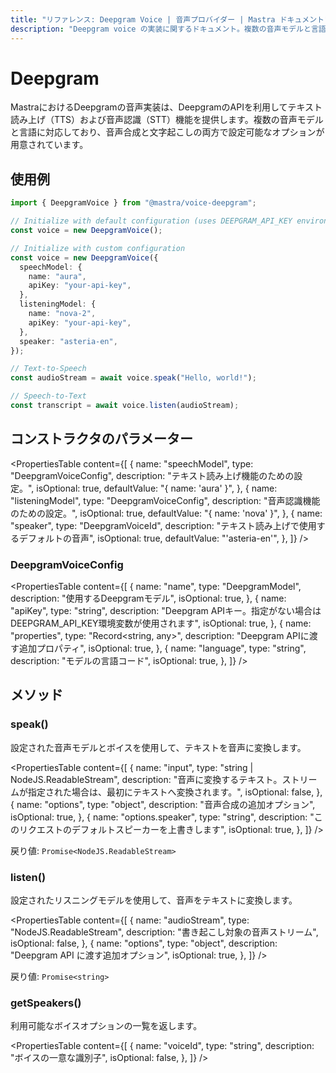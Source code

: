 ```yaml
---
title: "リファレンス: Deepgram Voice | 音声プロバイダー | Mastra ドキュメント"
description: "Deepgram voice の実装に関するドキュメント。複数の音声モデルと言語によるテキスト読み上げおよび音声認識機能を提供します。"
---
```




# Deepgram

MastraにおけるDeepgramの音声実装は、DeepgramのAPIを利用してテキスト読み上げ（TTS）および音声認識（STT）機能を提供します。複数の音声モデルと言語に対応しており、音声合成と文字起こしの両方で設定可能なオプションが用意されています。



## 使用例

```typescript
import { DeepgramVoice } from "@mastra/voice-deepgram";

// Initialize with default configuration (uses DEEPGRAM_API_KEY environment variable)
const voice = new DeepgramVoice();

// Initialize with custom configuration
const voice = new DeepgramVoice({
  speechModel: {
    name: "aura",
    apiKey: "your-api-key",
  },
  listeningModel: {
    name: "nova-2",
    apiKey: "your-api-key",
  },
  speaker: "asteria-en",
});

// Text-to-Speech
const audioStream = await voice.speak("Hello, world!");

// Speech-to-Text
const transcript = await voice.listen(audioStream);
```



## コンストラクタのパラメーター

<PropertiesTable
  content={[
    {
      name: "speechModel",
      type: "DeepgramVoiceConfig",
      description: "テキスト読み上げ機能のための設定。",
      isOptional: true,
      defaultValue: "{ name: 'aura' }",
    },
    {
      name: "listeningModel",
      type: "DeepgramVoiceConfig",
      description: "音声認識機能のための設定。",
      isOptional: true,
      defaultValue: "{ name: 'nova' }",
    },
    {
      name: "speaker",
      type: "DeepgramVoiceId",
      description: "テキスト読み上げで使用するデフォルトの音声",
      isOptional: true,
      defaultValue: "'asteria-en'",
    },
  ]}
/>

### DeepgramVoiceConfig

<PropertiesTable
  content={[
    {
      name: "name",
      type: "DeepgramModel",
      description: "使用するDeepgramモデル",
      isOptional: true,
    },
    {
      name: "apiKey",
      type: "string",
      description:
        "Deepgram APIキー。指定がない場合はDEEPGRAM_API_KEY環境変数が使用されます",
      isOptional: true,
    },
    {
      name: "properties",
      type: "Record<string, any>",
      description: "Deepgram APIに渡す追加プロパティ",
      isOptional: true,
    },
    {
      name: "language",
      type: "string",
      description: "モデルの言語コード",
      isOptional: true,
    },
  ]}
/>



## メソッド

### speak()

設定された音声モデルとボイスを使用して、テキストを音声に変換します。

<PropertiesTable
  content={[
    {
      name: "input",
      type: "string | NodeJS.ReadableStream",
      description:
        "音声に変換するテキスト。ストリームが指定された場合は、最初にテキストへ変換されます。",
      isOptional: false,
    },
    {
      name: "options",
      type: "object",
      description: "音声合成の追加オプション",
      isOptional: true,
    },
    {
      name: "options.speaker",
      type: "string",
      description: "このリクエストのデフォルトスピーカーを上書きします",
      isOptional: true,
    },
  ]}
/>

戻り値: `Promise<NodeJS.ReadableStream>`

### listen()

設定されたリスニングモデルを使用して、音声をテキストに変換します。

<PropertiesTable
  content={[
    {
      name: "audioStream",
      type: "NodeJS.ReadableStream",
      description: "書き起こし対象の音声ストリーム",
      isOptional: false,
    },
    {
      name: "options",
      type: "object",
      description: "Deepgram API に渡す追加オプション",
      isOptional: true,
    },
  ]}
/>

戻り値: `Promise<string>`

### getSpeakers()

利用可能なボイスオプションの一覧を返します。

<PropertiesTable
  content={[
    {
      name: "voiceId",
      type: "string",
      description: "ボイスの一意な識別子",
      isOptional: false,
    },
  ]}
/>

